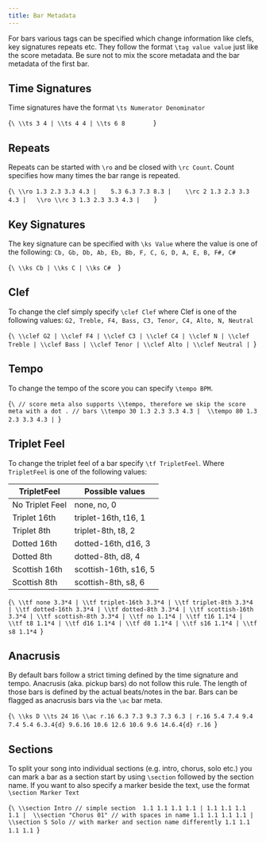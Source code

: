 ```yaml
---
title: Bar Metadata
---
```



For bars various tags can be specified which change information like
clefs, key signatures repeats etc. They follow the format 
`\tag value value` just like the score metadata. Be sure not to 
mix the score metadata and the bar metadata of the first bar.

## Time Signatures

Time signatures have the format `\ts Numerator Denominator`

<AlphaTexSample>{`\
\\ts 3 4 | \\ts 4 4 | \\ts 6 8       
`}</AlphaTexSample>

## Repeats

Repeats can be started with `\ro` and 
be closed with `\rc Count`. Count specifies how many times
the bar range is repeated. 

<AlphaTexSample>{`\
\\ro 1.3 2.3 3.3 4.3 |   
5.3 6.3 7.3 8.3 |   
\\rc 2 1.3 2.3 3.3 4.3 |  
\\ro \\rc 3 1.3 2.3 3.3 4.3 |   
`}</AlphaTexSample>

## Key Signatures

The key signature can be specified with `\ks Value` where the value is one 
of the following: `Cb, Gb, Db, Ab, Eb, Bb, F, C, G, D, A, E, B, F#, C#`
						   
<AlphaTexSample>{`\
\\ks Cb | \\ks C | \\ks C# 
`}</AlphaTexSample>

## Clef

To change the clef simply specify `\clef Clef` where Clef is one of the following
values: `G2, Treble, F4, Bass, C3, Tenor, C4, Alto, N, Neutral`
						   
<AlphaTexSample>{`\
\\clef G2 | \\clef F4 | \\clef C3 | \\clef C4 | \\clef N |
\\clef Treble | \\clef Bass | \\clef Tenor | \\clef Alto | \\clef Neutral |
`}</AlphaTexSample>

## Tempo

To change the tempo of the score you can specify `\tempo BPM`.
						   
<AlphaTexSample>{`\
// score meta also supports \\tempo, therefore we skip the score meta with a dot
.
// bars
\\tempo 30 1.3 2.3 3.3 4.3 | 
\\tempo 80 1.3 2.3 3.3 4.3 |
`}</AlphaTexSample>

## Triplet Feel

To change the triplet feel of a bar specify `\tf TripletFeel`. Where `TripletFeel` is one of the following values: 

| TripletFeel       | Possible values       |
|-------------------|-----------------------|
| No Triplet Feel   | none, no, 0           |
| Triplet 16th      | triplet-16th, t16, 1  |
| Triplet 8th       | triplet-8th, t8, 2    |
| Dotted 16th       | dotted-16th, d16, 3   |
| Dotted 8th        | dotted-8th, d8, 4     |
| Scottish 16th     | scottish-16th, s16, 5 |
| Scottish 8th      | scottish-8th, s8, 6   |
						   
<AlphaTexSample>{`\
\\tf none 3.3*4 | \\tf triplet-16th 3.3*4 | \\tf triplet-8th 3.3*4 | \\tf dotted-16th 3.3*4 | \\tf dotted-8th 3.3*4 | \\tf scottish-16th 3.3*4 | \\tf scottish-8th 3.3*4 |
\\tf no 1.1*4 | \\tf t16 1.1*4 | \\tf t8 1.1*4 | \\tf d16 1.1*4 | \\tf d8 1.1*4 | \\tf s16 1.1*4 | \\tf s8 1.1*4
`}</AlphaTexSample>

## Anacrusis

By default bars follow a strict timing defined by the time signature and tempo. Anacrusis (aka. pickup bars) do not follow this rule. 
The length of those bars is defined by the actual beats/notes in the bar. Bars can be flagged as anacrusis bars via the `\ac` bar meta.
						   
<AlphaTexSample>{`\
\\ks D \\ts 24 16 \\ac r.16 6.3 7.3 9.3 7.3 6.3 | r.16 5.4 7.4 9.4 7.4 5.4 6.3.4{d} 9.6.16 10.6 12.6 10.6 9.6 14.6.4{d} r.16
`}</AlphaTexSample>

## Sections

To split your song into individual sections (e.g. intro, chorus, solo etc.) you can mark a bar as a section start by using `\section` followed by the section name. If you want to also specify a marker beside the text, use the format `\section Marker Text`

<AlphaTexSample>{`\
\\section Intro // simple section 
1.1 1.1 1.1 1.1 | 1.1 1.1 1.1 1.1 | 
\\section "Chorus 01" // with spaces in name
1.1 1.1 1.1 1.1 | 
\\section S Solo // with marker and section name differently
1.1 1.1 1.1 1.1
`}</AlphaTexSample>